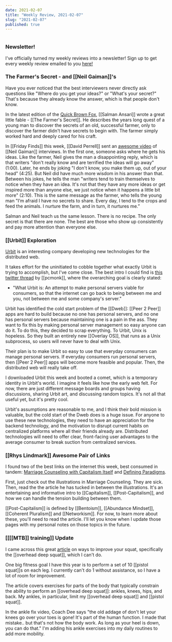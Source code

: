 ```yaml
---
date: 2021-02-07
title: "Weekly Review, 2021-02-07"
slug: "2021-02-07"
published: true
---
```

```toc 
```
### Newsletter! 
I've officially turned my weekly reviews into a newsletter! Sign up to get every weekly review emailed to you [here!](https://buttondown.email/nicktorba)

### The Farmer's Secret - and [[Neil Gaiman]]'s
Have you ever noticed that the best interviewers never directly ask questions like "Where do you get your ideas?" or "What's your secret?" That's because they already know the answer, which is that people don't know. 

In the latest edition of the [Quick Brown Fox](https://letter.salman.io/), [[Salman Ansari]] wrote a great little fable - [[The Farmer's Secret]]. He describes the years long quest of a young man to discover the secrets of an old, successful farmer, only to discover the farmer didn't have secrets to begin with. The farmer simply worked hard and deeply cared for his craft.

In [[Friday Finds]] this week, [[David Perrell]] sent an [awesome video](https://www.youtube.com/watch?v=xPN7vDu9Rsk) of [[Neil Gaiman]] interviews. In the first one, someone asks where he gets his ideas. Like the farmer, Neil gives the man a disappointing reply, which is that writers "don't really know and are terrified the ideas will go away" (1:00). Later, he ends by joking "I don't know, you make them up, out of your head" (4:25). But Neil did have much more wisdom in his answer than that. Between his jokes, he tells the man "writers tend to train themselves to notice when they have an idea. It's not that they have any more ideas or get inspired more than anyone else, we just  notice when it happens a little bit more" (2:10). This is the same message as the farmer, who tells the young man "I’m afraid I have no secrets to share. Every day, I tend to the crops and feed the animals. I nurture the farm, and in turn, it nurtures me.” 

Salman and Neil teach us the same lesson. There is no recipe. The only secret is that there are none. The best are those who show up consistently and pay more attention than everyone else.

### [[Urbit]] Exploration
[Urbit](https://urbit.org/) is an interesting company developing new technologies for the distributed web. 

It takes effort for the uninitiated to cobble together what exactly Urbit is trying to accomplish, but I've come close. The best intro I could find is [this twitter thread](https://twitter.com/pcmonk/status/1201298411011629063?s=20) by [[pcmonk]], where the overarching goal is clearly stated:
- "What Urbit is: An attempt to make personal servers viable for consumers, so that the internet can go back to being between me and you, not between me and some company's server."

Urbit has identified the cold start problem of the [[Dweb]]: [[Peer 2 Peer]] apps are hard to build because no one has personal servers, and no one has personal servers because maintaining one is a pain in the ass. They want to fix this by making personal server management so easy anyone can do it. To do this, they decided to scrap everything. To Urbit, Unix is hopeless. So they built an entirely new [[Overlay OS]], that runs as a Unix subprocess, so users will never have to deal with Unix. 

Their plan is to make Urbit so easy to use that everyday consumers can manage personal servers. If everyday consumers run personal servers, then [[Peer 2 Peer]] apps will become more feasible and popular. Then, the distributed web will really take off. 

I downloaded Urbit this week and booted a comet, which is a temporary identity in Urbit's world. I imagine it feels like how the early web felt. For now, there are just different message boards and groups having discussions, sharing Urbit art, and discussing random topics. It's not all that useful yet, but it's pretty cool. 

Urbit's assumptions are reasonable to me, and I think their bold mission is valuable, but the cold start of the Dweb does is a huge issue. For anyone to use these new technologies, they need to have an appreciation for the backend technology, and the motivation to disrupt current habits on centralized platforms where all their friends already are. Distributed technologies will need to offer clear, front-facing user advantages to the average consumer to break suction from centralized services. 

### [[Rhys Lindmark]] Awesome Pair of Links
I found two of the best links on the internet this week, best consumed in tandem: [Marriage Counseling with Capitalism Itself](https://www.rhyslindmark.com/marriage-counseling-with-capitalism/) and [Defining Paradigms](https://www.rhyslindmark.com/defining-paradigms/). 

First, just check out the illustrations in Marriage Counseling. They are sick. Then, read the the article he has tucked in between the illustrations. It's an entertaining and informative intro to [[Capitalism]], [[Post-Capitalism]], and how we can handle the tension building between them. 

[[Post-Capitalism]] is defined by [[Bentoism]], [[Abundance Mindset]], [[Coherent Pluralism]] and [[Networkism]]. For now, to learn more about these, you'll need to read the article. I'll let you know when I update those pages with my personal notes on those topics in the future. 

### [[[[MTB]] training]] Update
I came across this great [article](https://www.pinkbike.com/u/enduromtbtrainer/blog/eight-ways-to-improve-your-squat.html) on ways to improve your squat, specifically the [[overhead deep squat]], which I can't do.

One big fitness goal I have this year is to perform a set of 10 [[pistol squat]]s on each leg. I currently can't do 1 without assistance, so I have a lot of room for improvement. 

The article covers exercises for parts of the body that typically constrain the ability to perform an [[overhead deep squat]]: ankles, knees, hips, and back. My ankles, in particular, limit my [[overhead deep squat]] and [[pistol squat]]. 

In the ankle fix video, Coach Dee says "the old addage of don't let your knees go over your toes is gone! It's part of the human function. I made that mistake.. but that's not how the body work. As long as your heel is down, you can do that." I'm adding his ankle exercises into my daily routines to add more mobility. 

